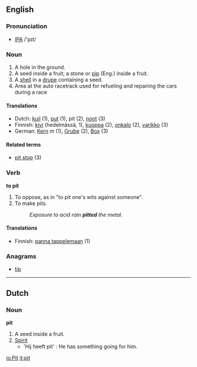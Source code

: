 ==English==

===Pronunciation===
* [[IPA]] /'pɪt/

=== Noun ===
{{en-noun-reg}}

# A hole in the ground.
# A seed inside a fruit; a stone or [[pip]] (Eng.) inside a fruit.
# A [[shell]] in a [[drupe]] containing a seed.
# Area at the auto racetrack used for refueling and repairing the cars during a race

====Translations====
*Dutch: [[kuil#Dutch|kuil]] (1), [[put#Dutch|put]] (1), pit (2), [[noot#Dutch|noot]] (3)
*Finnish: [[kivi]] (hedelmässä, 1), [[kuoppa]] (2), [[onkalo]] (2), [[varikko]] (3)
*German: [[Kern]] ''m'' (1), [[Grube]] {{f}} (2), [[Box]] {{f}} (3)

====Related terms====
* [[pit stop]] (3)

=== Verb ===
'''to pit'''
# To oppose, as in "to pit one's wits against someone".
# To make pits. 
#:''Exposure to acid rain '''pitted''' the metal.''

==== Translations ====
*Finnish: [[panna tappelemaan]] (1)

===Anagrams===
*[[tip]]

-----

==Dutch==
===Noun===
'''pit'''

# A seed inside a fruit.
# [[Spirit]]
#* 'Hij heeft pit' : He has something going for him.

[[io:Pit]]
[[it:pit]]